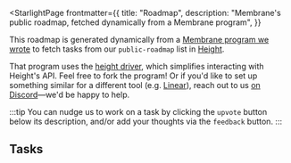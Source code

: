 

<StarlightPage
  frontmatter={{
    title: "Roadmap",
    description:
      "Membrane's public roadmap, fetched dynamically from a Membrane program",
  }}
>

This roadmap is generated dynamically from a <a href="https://www.membrane.io/share/membrane/public-roadmap" target="_blank">Membrane program we wrote</a> to fetch tasks from our `public-roadmap` list in <a href="https://height.app/product" target="_blank">Height</a>.

That program uses the <a href="https://www.membrane.io/share/membrane/height" target="_blank">height driver</a>, which simplifies interacting with Height's API. Feel free to fork the program! Or if you'd like to set up something similar for a different tool (e.g. <a href="https://linear.app" target="_blank">Linear</a>), reach out to us <a href="https://discord.gg/4RHyJDV8kj" target="_blank">on Discord</a>—we'd be happy to help.

:::tip
You can nudge us to work on a task by clicking the `upvote` button below its description, and/or add your thoughts via the `feedback` button.
:::

## Tasks

<PublicRoadmap />

</StarlightPage>
